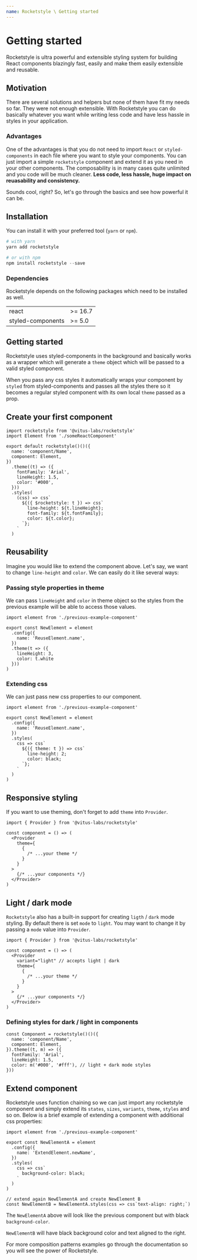 ```yaml
---
name: Rocketstyle \ Getting started
---
```


# Getting started

Rocketstyle is ultra powerful and extensible styling system for building
React components blazingly fast, easily and make them easily extensible
and reusable.

## Motivation

There are several solutions and helpers but none of them have fit my
needs so far. They were not enough extensible. With Rocketstyle
you can do basically whatever you want while writing less code
and have less hassle in styles in your application.

### Advantages

One of the advantages is that you do not need to import `React` or
`styled-components` in each file where you want to style your
components. You can just import a simple `rocketstyle` component
and extend it as you need in your other components. The composability
is in many cases quite unlimited and you code will be much cleaner.
**Less code, less hassle, huge impact on reuasability and consistency.**

Sounds cool, right? So, let's go through the basics and see how powerful
it can be.

## Installation

You can install it with your preferred tool (`yarn` or `npm`).

```powershell
# with yarn
yarn add rocketstyle

# or with npm
npm install rocketstyle --save
```

### Dependencies

Rocketstyle depends on the following packages which need to be installed as well.

|                   |         |
| ----------------- | ------- |
| react             | >= 16.7 |
| styled-components | >= 5.0  |

## Getting started

Rocketstyle uses styled-components in the background and basically works
as a wrapper which will generate a `theme` object which will be passed
to a valid styled component.

When you pass any css styles it automatically wraps your component by `styled`
from styled-components and passes all the styles there so it becomes
a regular styled component with its own local `theme` passed as a prop.

## Create your first component

```tsx editor=false live=false
import rocketstyle from '@vitus-labs/rocketstyle'
import Element from './someReactComponent'

export default rocketstyle()()({
  name: 'component/Name',
  component: Element,
})
  .theme((t) => ({
    fontFamily: 'Arial',
    lineHeight: 1.5,
    color: '#000',
  }))
  .styles(
    (css) => css`
      ${({ $rocketstyle: t }) => css`
        line-height: ${t.lineHeight};
        font-family: ${t.fontFamily};
        color: ${t.color};
      `};
    `
  )
```

## Reusability

Imagine you would like to extend the component above. Let's say,
we want to change `line-height` and `color`. We can easily do it
like several ways:

### Passing style properties in theme

We can pass `lineHeight` and `color` in theme object so the styles from
the previous example will be able to access those values.

```tsx editor=false live=false
import element from './previous-example-component'

export const NewElement = element
  .config({
    name: 'ReuseElement.name',
  })
  .theme(t => ({
    lineHeight: 3,
    color: t.white
  }))
)
```

### Extending css

We can just pass new css properties to our component.

```tsx editor=false live=false
import element from './previous-example-component'

export const NewElement = element
  .config({
    name: 'ReuseElement.name',
  })
  .styles(
    css => css`
      ${({ theme: t }) => css`
        line-height: 2;
        color: black;
      `};
    `
  )
)
```

## Responsive styling

If you want to use theming, don't forget to add `theme` into `Provider`.

```tsx editor=false live=false
import { Provider } from '@vitus-labs/rocketstyle'

const component = () => (
  <Provider
    theme={
      {
        /* ...your theme */
      }
    }
  >
    {/* ...your components */}
  </Provider>
)
```

## Light / dark mode

`Rocketstyle` also has a built-in support for creating `ligth` / `dark` mode
styling. By default there is set `mode` to `light`. You may want to change it
by passing a `mode` value into `Provider`.

```tsx editor=false live=false
import { Provider } from '@vitus-labs/rocketstyle'

const component = () => (
  <Provider
    variant="light" // accepts light | dark
    theme={
      {
        /* ...your theme */
      }
    }
  >
    {/* ...your components */}
  </Provider>
)
```

### Defining styles for dark / light in components

```tsx editor=false live=false
const Component = rocketstyle()()({
  name: 'component/Name',
  component: Element,
}).theme((t, m) => ({
  fontFamily: 'Arial',
  lineHeight: 1.5,
  color: m('#000', '#fff'), // light + dark mode styles
}))
```

## Extend component

Rocketstyle uses function chaining so we can just import any rocketstyle
component and simply extend its `states`, `sizes`, `variants`, `theme`,
`styles` and so on. Below is a brief example of extending a component with
additional css properties:

```tsx editor=false live=false
import element from './previous-example-component'

export const NewElementA = element
  .config({
    name: 'ExtendElement.newName',
  })
  .styles(
    css => css`
      background-color: black;
    `
  )
)

// extend again NewElementA and create NewElement B
const NewElementB = NewElementA.styles(css => css`text-align: right;`)
```

The `NewElementA` above will look like the previous component but with
black `background-color`.

`NewElementB` will have black background color and text aligned to
the right.

For more composition patterns examples go through
the documentation so you will see the power of Rocketstyle.

